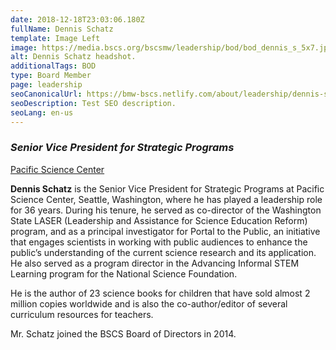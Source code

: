 ```yaml
---
date: 2018-12-18T23:03:06.180Z
fullName: Dennis Schatz
template: Image Left
image: https://media.bscs.org/bscsmw/leadership/bod/bod_dennis_s_5x7.jpg
alt: Dennis Schatz headshot.
additionalTags: BOD
type: Board Member
page: leadership
seoCanonicalUrl: https://bmw-bscs.netlify.com/about/leadership/dennis-schatz
seoDescription: Test SEO description.
seoLang: en-us
---
```


### *Senior Vice President for Strategic Programs*
<a href="https://www.pacificsciencecenter.org/" target="_blank" rel="noopener noreferrer">Pacific Science Center</a>

**Dennis Schatz** is the Senior Vice President for Strategic Programs at Pacific Science Center, Seattle, Washington, where he has played a leadership role for 36 years. During his tenure, he served as co-director of the Washington State LASER (Leadership and Assistance for Science Education Reform) program, and as a principal investigator for Portal to the Public, an initiative that engages scientists in working with public audiences to enhance the public’s understanding of the current science research and its application. He also served as a program director in the Advancing Informal STEM Learning program for the National Science Foundation.

He is the author of 23 science books for children that have sold almost 2 million copies worldwide and is also the co-author/editor of several curriculum resources for teachers.

Mr. Schatz joined the BSCS Board of Directors in 2014.
